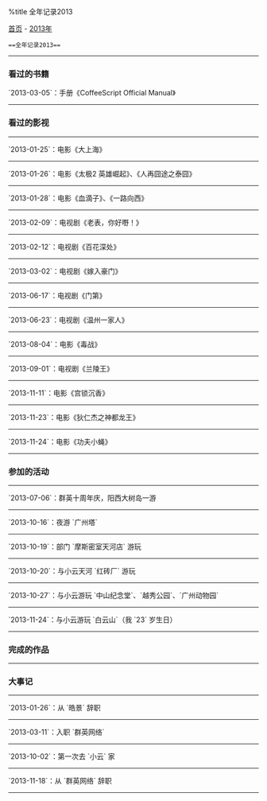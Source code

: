 %title 全年记录2013

[[../../index|首页]] - [[index|2013年]]
 ==全年记录2013==
----
===看过的书籍===

`2013-03-05`：手册《CoffeeScript Official Manual》
----
===看过的影视===
----
`2013-01-25`：电影《大上海》
----
`2013-01-26`：电影《太极2 英雄崛起》、《人再囧途之泰囧》
----
`2013-01-28`：电影《血滴子》、《一路向西》
----
`2013-02-09`：电视剧《老表，你好嘢！》
----
`2013-02-12`：电视剧《百花深处》
----
`2013-03-02`：电视剧《嫁入豪门》
----
`2013-06-17`：电视剧《门第》
----
`2013-06-23`：电视剧《温州一家人》
----
`2013-08-04`：电影《毒战》
----
`2013-09-01`：电视剧《兰陵王》
----
`2013-11-11`：电影《宫锁沉香》
----
`2013-11-23`：电影《狄仁杰之神都龙王》
----
`2013-11-24`：电影《功夫小蝇》
----
===参加的活动===
----
`2013-07-06`：群英十周年庆，阳西大树岛一游
----
`2013-10-16`：夜游 `广州塔`
----
`2013-10-19`：部门 `摩斯密室天河店` 游玩
----
`2013-10-20`：与小云天河 `红砖厂` 游玩
----
`2013-10-27`：与小云游玩 `中山纪念堂`、`越秀公园`、`广州动物园`
----
`2013-11-24`：与小云游玩 `白云山`（我 `23` 岁生日）
----
===完成的作品===
----
===大事记===
----
`2013-01-26`：从 `皓景` 辞职
----
`2013-03-11`：入职 `群英网络`
----
`2013-10-02`：第一次去 `小云` 家
----
`2013-11-18`：从 `群英网络` 辞职
----
